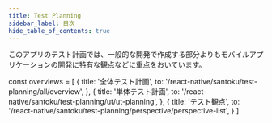 ```yaml
---
title: Test Planning
sidebar_label: 目次
hide_table_of_contents: true
---
```


<!-- textlint-disable ja-technical-writing/sentence-length,ja-technical-writing/max-comma,ja-spacing/ja-no-space-around-parentheses,jtf-style/3.3.かっこ類と隣接する文字の間のスペースの有無,ja-technical-writing/ja-no-mixed-period,ja-technical-writing/no-unmatched-pair -->

このアプリのテスト計画では、一般的な開発で作成する部分よりもモバイルアプリケーションの開発に特有な観点などに重点をおいています。

const overviews = [
  {
    title: '全体テスト計画',
    to: '/react-native/santoku/test-planning/all/overview',
  },
  {
    title: '単体テスト計画',
    to: '/react-native/santoku/test-planning/ut/ut-planning',
  },
  {
    title: 'テスト観点',
    to: '/react-native/santoku/test-planning/perspective/perspective-list',
  }
]

<PageList overviews={overviews} colSize={12} />

<!-- textlint-enable ja-technical-writing/sentence-length,ja-technical-writing/max-comma,ja-spacing/ja-no-space-around-parentheses,jtf-style/3.3.かっこ類と隣接する文字の間のスペースの有無,ja-technical-writing/ja-no-mixed-period,ja-technical-writing/no-unmatched-pair -->
